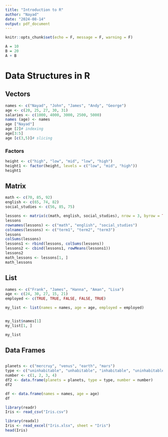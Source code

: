 ```yaml
---
title: "Introduction to R"
author: "Nayad"
date: "2024-08-14"
output: pdf_document
---
```


```r
knitr::opts_chunk$set(echo = F, message = F, warning = F)
```

```r
A = 10
B = 20
A + B
```

# Data Structures in R

## Vectors

```r
names <- c("Nayad", "John", "James", "Andy", "George")
age <- c(20, 25, 27, 30, 31)
salaries <- c(1000, 4000, 3000, 2500, 5000)
names (age) <- names
age ["Nayad"]
age [2]# indexing
age[3:5]
age [c(3,5)]# slicing
```
### Factors

```r
height <- c("high", "low", "mid", "low", "high")
height1 <- factor(height, levels = c("low", "mid", "high"))
height1
```

## Matrix
```r
math <- c(70, 85, 92)
english <- c(65, 74, 82)
social_studies <- c(56, 85, 75)

lessons <- matrix(c(math, english, social_studies), nrow = 3, byrow = TRUE)
lessons
rownames(lessons) <- c("math", "english", "social_studies")
colnames(lessons) <- c("term1", "term2", "term3")
lessons
colSums(lessons)
lessons1 <- rbind(lessons, colSums(lessons))
lessons2 <- cbind(lessons1, rowMeans(lessons1))
lessons2
math_lessons <- lessons[1, ]
math_lessons
```

## List

```r

names <- c("Frank", "James", "Hanna", "Aman", "Lisa")
age <- c(24, 30, 27, 15, 21)
employed <- c(TRUE, TRUE, FALSE, FALSE, TRUE)

my_list <- list(names = names, age = age, employed = employed)


my_list$names[1]
my_list[1, ]

my_list
```


## Data Frames

```r
```

```r
planets <- c("mercruy", "venus", "earth", "mars")
type <- c("uninhabitable", "unhabitable", "inhabitable", "uninhabitable")
number <- c(1, 2, 3, 4)
df2 <- data.frame(planets = planets, type = type, number = number)
df2
```

```r
df <- data.frame(names = names, age = age)
df
```

```r
library(readr)
Iris <- read_csv("Iris.csv")
```


```r
library(readxl)
Iris <- read_excel("Iris.xlsx", sheet = "Iris")
head(Iris)
```

